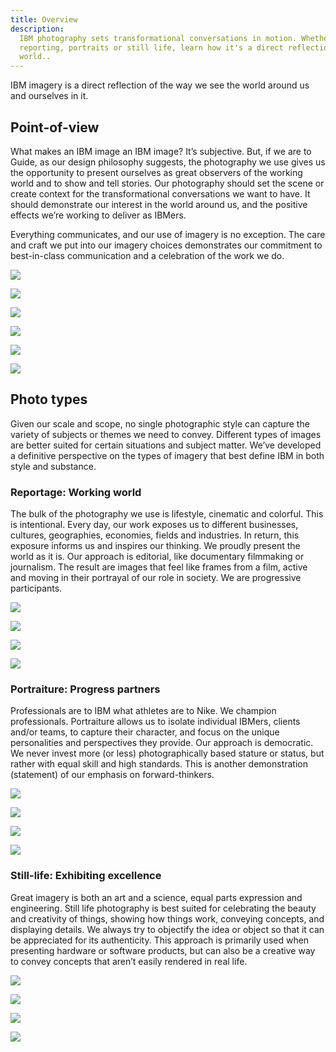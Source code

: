 ```yaml
---
title: Overview
description:
  IBM photography sets transformational conversations in motion. Whether
  reporting, portraits or still life, learn how it's a direct reflection of the
  world..
---
```


<PageDescription>

IBM imagery is a direct reflection of the way we see the world around us and
ourselves in it.

</PageDescription>

## Point-of-view

What makes an IBM image an IBM image? It’s subjective. But, if we are to Guide,
as our design philosophy suggests, the photography we use gives us the
opportunity to present ourselves as great observers of the working world and to
show and tell stories. Our photography should set the scene or create context
for the transformational conversations we want to have. It should demonstrate
our interest in the world around us, and the positive effects we’re working to
deliver as IBMers.

Everything communicates, and our use of imagery is no exception. The care and
craft we put into our imagery choices demonstrates our commitment to
best-in-class communication and a celebration of the work we do.

![](./images/overview/pov-1.jpg)

<Row className="gallery-row-padding">
<Column colMd={2} colLg={4}>

![](./images/overview/pov-2.jpg)

</Column>
<Column colMd={2} colLg={4}>

![](./images/overview/pov-3.jpg)

</Column>
</Row>

<Row className="gallery-row-padding">
<Column colMd={4} colLg={8} offsetMd={2} offsetLg={4}>

![](./images/overview/pov-4.jpg)

</Column>
</Row>

<Row className="gallery-row-padding">
<Column colMd={4} colLg={8}>

![](./images/overview/pov-5.jpg)

</Column>
<Column colMd={2} colLg={4}>

![](./images/overview/pov-6.jpg)

</Column>
</Row>

## Photo types

Given our scale and scope, no single photographic style can capture the variety
of subjects or themes we need to convey. Different types of images are better
suited for certain situations and subject matter. We’ve developed a definitive
perspective on the types of imagery that best define IBM in both style and
substance.

### **Reportage:** Working world

The bulk of the photography we use is lifestyle, cinematic and colorful. This is
intentional. Every day, our work exposes us to different businesses, cultures,
geographies, economies, fields and industries. In return, this exposure informs
us and inspires our thinking. We proudly present the world as it is. Our
approach is editorial, like documentary filmmaking or journalism. The result are
images that feel like frames from a film, active and moving in their portrayal
of our role in society. We are progressive participants.

<Row className="gallery-row-padding">

<Column colMd={3} colLg={4}>

![](./images/overview/reportage-1.jpg)

</Column>
<Column colMd={3} colLg={4}>

![](./images/overview/reportage-2.jpg)

</Column>

</Row>
<Row className="gallery-row-padding">

<Column colMd={2} colLg={3}>

![](./images/overview/reportage-3.jpg)

</Column>
<Column colMd={4} colLg={5}>

![](./images/overview/reportage-4.jpg)

</Column>

</Row>

### **Portraiture:** Progress partners

Professionals are to IBM what athletes are to Nike. We champion professionals.
Portraiture allows us to isolate individual IBMers, clients and/or teams, to
capture their character, and focus on the unique personalities and perspectives
they provide. Our approach is democratic. We never invest more (or less)
photographically based stature or status, but rather with equal skill and high
standards. This is another demonstration (statement) of our emphasis on
forward-thinkers.

<Row className="gallery-row-padding">

<Column colMd={2} colLg={3}>

![](./images/overview/portraiture-1.jpg)

</Column>
<Column colMd={4} colLg={5}>

![](./images/overview/portraiture-2.jpg)

</Column>

</Row>
<Row className="gallery-row-padding">

<Column colMd={4} colLg={5}>

![](./images/overview/portraiture-3.jpg)

</Column>
<Column colMd={2} colLg={3}>

![](./images/overview/portraiture-4.jpg)

</Column>

</Row>

### **Still-life:** Exhibiting excellence

Great imagery is both an art and a science, equal parts expression and
engineering. Still life photography is best suited for celebrating the beauty
and creativity of things, showing how things work, conveying concepts, and
displaying details. We always try to objectify the idea or object so that it can
be appreciated for its authenticity. This approach is primarily used when
presenting hardware or software products, but can also be a creative way to
convey concepts that aren’t easily rendered in real life.

<Row className="gallery-row-padding">

<Column colMd={3} colLg={4}>

![](./images/overview/still-life-1.jpg)

</Column>
<Column colMd={3} colLg={4}>

![](./images/overview/still-life--2.jpeg)

</Column>

</Row>
<Row className="gallery-row-padding">

<Column colMd={4} colLg={5}>

![](./images/overview/still-life-3.jpg)

</Column>
<Column colMd={2} colLg={3}>

![](./images/overview/still-life-4.jpg)

</Column>

</Row>
